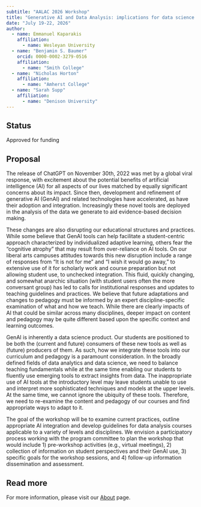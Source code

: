 ```yaml
---
subtitle: "AALAC 2026 Workshop"
title: "Generative AI and Data Analysis: implications for data science curriculum and pedagogy"
date: "July 19-22, 2026"
author:
  - name: Emmanuel Kaparakis
    affiliation: 
      - name: Wesleyan University
  - name: "Benjamin S. Baumer"
    orcid: 0000-0002-3279-0516
    affiliation:
      - name: "Smith College"
  - name: "Nicholas Horton"
    affiliation:
      - name: "Amherst College" 
  - name: "Sarah Supp"
    affiliation:
      - name: "Denison University"
---
```


## Status

Approved for funding

## Proposal

The release of ChatGPT on November 30th, 2022 was met by a global viral response, with excitement about the potential benefits of artificial intelligence (AI) for all aspects of our lives matched by equally significant concerns about its impact. 
Since then, development and refinement of generative AI (GenAI) and related technologies have accelerated, as have their adoption and integration. 
Increasingly these novel tools are deployed in the analysis of the data we generate to aid evidence-based decision making.

These changes are also disrupting our educational structures and practices. 
While some believe that GenAI tools can help facilitate a student-centric approach characterized by individualized adaptive learning, others fear the “cognitive atrophy” that may result from over-reliance on AI tools. 
On our liberal arts campuses attitudes towards this new disruption include a range of responses from “It is not for me” and “I wish it would go away," to extensive use of it for scholarly work and course preparation but not allowing student use, to unchecked integration. 
This fluid, quickly changing, and somewhat anarchic situation (with student users often the more conversant group) has led to calls for institutional responses and updates to teaching guidelines and practices.
We believe that future adaptations and changes to pedagogy must be informed by an expert discipline-specific examination of what and how we teach. 
While there are clearly impacts of AI that could be similar across many disciplines, deeper impact on content and pedagogy may be quite different based upon the specific context and learning outcomes.
 
GenAI is inherently a data science product. 
Our students are positioned to be both the (current and future) consumers of these new tools as well as (future) producers of them. 
As such, how we integrate these tools into our curriculum and pedagogy is a paramount consideration. 
In the broadly defined fields of data analytics and data science, we need to balance teaching fundamentals while at the same time enabling our students to fluently use emerging tools to extract insights from data. 
The inappropriate use of AI tools at the introductory level may leave students unable to use and interpret more sophisticated techniques and models at the upper levels. 
At the same time, we cannot ignore the ubiquity of these tools. 
Therefore, we need to re-examine the content and pedagogy of our courses and find appropriate ways to adapt to it.

The goal of the workshop will be to examine current practices, outline appropriate AI integration and develop guidelines for data analysis courses applicable to a variety of levels and disciplines.
We envision a participatory process working with the program committee to plan the workshop that would include 1) pre-workshop activities (e.g., virtual meetings), 2) collection of information on student perspectives and their GenAI use, 3) specific goals for the workshop sessions, and 4) follow-up information dissemination and assessment. 

## Read more

For more information, please visit our [About](about.qmd) page.
